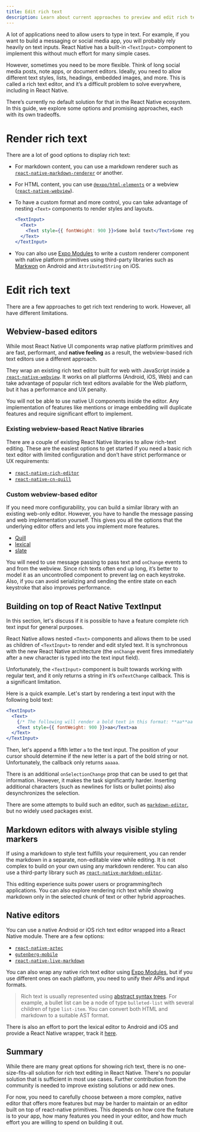 ```yaml
---
title: Edit rich text
description: Learn about current approaches to preview and edit rich text in React Native.
---
```


A lot of applications need to allow users to type in text. For example, if you want to build a messaging or social media app, you will probably rely heavily on text inputs. React Native has a built-in `<TextInput>` component to implement this without much effort for many simple cases.

However, sometimes you need to be more flexible. Think of long social media posts, note apps, or document editors. Ideally, you need to allow different text styles, lists, headings, embedded images, and more. This is called a rich text editor, and it’s a difficult problem to solve everywhere, including in React Native.

There’s currently no default solution for that in the React Native ecosystem. In this guide, we explore some options and promising approaches, each with its own tradeoffs.

# Render rich text

There are a lot of good options to display rich text:

- For markdown content, you can use a markdown renderer such as [`react-native-markdown-renderer`](https://www.npmjs.com/package/react-native-markdown-renderer) or another.

- For HTML content, you can use [`@expo/html-elements`](https://www.npmjs.com/package/@expo/html-elements) or a webview ([`react-native-webview`](/versions/latest/sdk/webview/)).

- To have a custom format and more control, you can take advantage of nesting `<Text>` components to render styles and layouts.

  ```jsx
  <TextInput>
    <Text>
      <Text style={{ fontWeight: 900 }}>Some bold text</Text>Some regular text
    </Text>
  </TextInput>
  ```

- You can also use [Expo Modules](/modules/overview/) to write a custom renderer component with native platform primitives using third-party libraries such as [Markwon](https://github.com/noties/Markwon) on Android and `AttributedString` on iOS.

# Edit rich text

There are a few approaches to get rich text rendering to work. However, all have different limitations.

## Webview-based editors

While most React Native UI components wrap native platform primitives and are fast, performant, and **native feeling** as a result, the webview-based rich text editors use a different approach.

They wrap an existing rich text editor built for web with JavaScript inside a [`react-native-webview`](https://docs.expo.dev/versions/latest/sdk/webview/). It works on all platforms (Android, iOS, Web) and can take advantage of popular rich text editors available for the Web platform, but it has a performance and UX penalty.

You will not be able to use native UI components inside the editor. Any implementation of features like mentions or image embedding will duplicate features and require significant effort to implement.

### Existing webview-based React Native libraries

There are a couple of existing React Native libraries to allow rich-text editing. These are the easiest options to get started if you need a basic rich text editor with limited configuration and don’t have strict performance or UX requirements:

- [`react-native-rich-editor`](https://github.com/wxik/react-native-rich-editor)
- [`react-native-cn-quill`](https://github.com/imnapo/react-native-cn-quill)

### Custom webview-based editor

If you need more configurability, you can build a similar library with an existing web-only editor. However, you have to handle the message passing and web implementation yourself. This gives you all the options that the underlying editor offers and lets you implement more features.

- [Quill](https://quilljs.com/)
- [lexical](https://github.com/facebook/lexical)
- [slate](https://github.com/ianstormtaylor/slate)

You will need to use message passing to pass text and `onChange` events to and from the webview. Since rich texts often end up long, it’s better to model it as an uncontrolled component to prevent lag on each keystroke. Also, if you can avoid serializing and sending the entire state on each keystroke that also improves performance.

## Building on top of React Native TextInput

In this section, let's discuss if it is possible to have a feature complete rich text input for general purposes.

React Native allows nested `<Text>` components and allows them to be used as children of `<TextInput>` to render and edit styled text. It is synchronous with the new React Native architecture (the `onChange` event fires immediately after a new character is typed into the text input field).

Unfortunately, the `<TextInput>` component is built towards working with regular text, and it only returns a string in it’s `onTextChange` callback. This is a significant limitation.

Here is a quick example. Let's start by rendering a text input with the following bold text:

```jsx
<TextInput>
  <Text>
    {/* The following will render a bold text in this format: **aa**aa */}
    <Text style={{ fontWeight: 900 }}>aa</Text>aa
  </Text>
</TextInput>
```

Then, let's append a fifth letter `a` to the text input. The position of your cursor should determine if the new letter is a part of the bold string or not. Unfortunately, the callback only returns `aaaaa`.

There is an additional `onSelectionChange` prop that can be used to get that information. However, it makes the task significantly harder. Inserting additional characters (such as newlines for lists or bullet points) also desynchronizes the selection.

There are some attempts to build such an editor, such as [`markdown-editor`](https://github.com/shakogegia/markdown-editor), but no widely used packages exist.

## Markdown editors with always visible styling markers

If using a markdown to style text fulfills your requirement, you can render the markdown in a separate, non-editable view while editing. It is not complex to build on your own using any markdown renderer. You can also use a third-party library such as [`react-native-markdown-editor`](https://github.com/kunall17/react-native-markdown-editor).

This editing experience suits power users or programming/tech applications. You can also explore rendering rich text while showing markdown only in the selected chunk of text or other hybrid approaches.

## Native editors

You can use a native Android or iOS rich text editor wrapped into a React Native module. There are a few options:

- [`react-native-aztec`](https://github.com/WordPress/gutenberg/tree/trunk/packages/react-native-aztec)
- [`gutenberg-mobile`](https://github.com/wordpress-mobile/gutenberg-mobile)
- [`react-native-live-markdown`](https://github.com/Expensify/react-native-live-markdown)

You can also wrap any native rich text editor using [Expo Modules](/modules/overview/), but if you use different ones on each platform, you need to unify their APIs and input formats.

> Rich text is usually represented using [abstract syntax trees](https://en.wikipedia.org/wiki/Abstract_syntax_tree). For example, a bullet list can be a node of type `bulleted-list` with several children of type `list-item`. You can convert both HTML and markdown to a suitable AST format.

There is also an effort to port the lexical editor to Android and iOS and provide a React Native wrapper, track it [here](https://github.com/facebook/lexical/discussions/2410).

## Summary

While there are many great options for showing rich text, there is no one-size-fits-all solution for rich text editing in React Native. There's no popular solution that is sufficient in most use cases. Further contribution from the community is needed to improve existing solutions or add new ones.

For now, you need to carefully choose between a more complex, native editor that offers more features but may be harder to maintain or an editor built on top of react-native primitives. This depends on how core the feature is to your app, how many features you need in your editor, and how much effort you are willing to spend on building it out.
